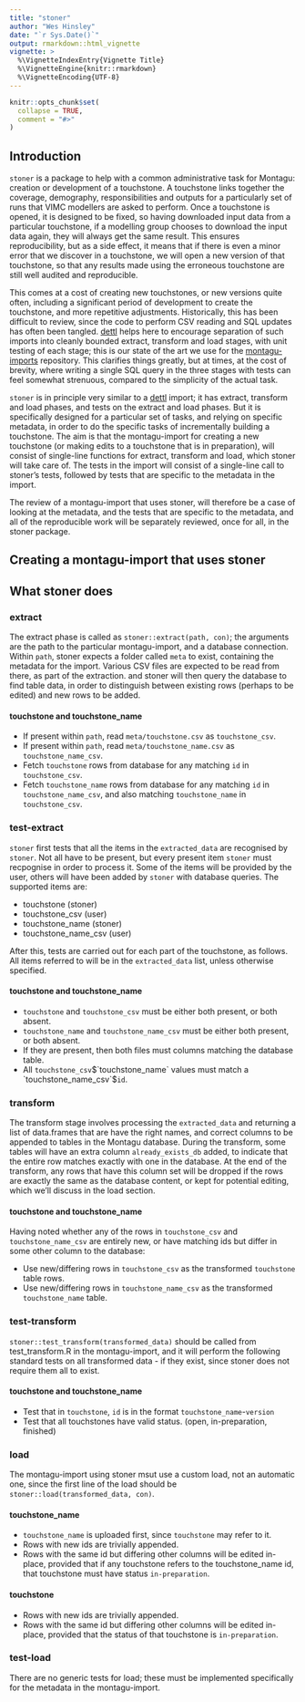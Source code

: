 ```yaml
---
title: "stoner"
author: "Wes Hinsley"
date: "`r Sys.Date()`"
output: rmarkdown::html_vignette
vignette: >
  %\VignetteIndexEntry{Vignette Title}
  %\VignetteEngine{knitr::rmarkdown}
  %\VignetteEncoding{UTF-8}
---
```


```r
knitr::opts_chunk$set(
  collapse = TRUE,
  comment = "#>"
)
```
## Introduction

`stoner` is a package to help with a common administrative task for Montagu: creation or development of a touchstone. A touchstone
links together the coverage, demography, responsibilities and outputs for a particularly set of runs that VIMC modellers are asked
to perform. Once a touchstone is opened, it is designed to be fixed, so having downloaded input data from a particular touchstone,
if a modelling group chooses to download the input data again, they will always get the same result. This ensures reproducibility,
but as a side effect, it means that if there is even a minor error that we discover in a touchstone, we will open a new version 
of that touchstone, so that any results made using the erroneous touchstone are still well audited and reproducible.

This comes at a cost of creating new touchstones, or new versions quite often, including a significant period of development
to create the touchstone, and more repetitive adjustments. Historically, this has been difficult to review, since the code to
perform CSV reading and SQL updates has often been tangled. [dettl](https://github.com/vimc/dettl) helps here to encourage
separation of such imports into cleanly bounded extract, transform and load stages, with unit testing of each stage; this is
our state of the art we use for the [montagu-imports](https://github.com/vimc/montagu-imports) repository. This
clarifies things greatly, but at times, at the cost of brevity, where writing a single SQL query in the three stages with tests can
feel somewhat strenuous, compared to the simplicity of the actual task. 

`stoner` is in principle very similar to a [dettl](https://github.com/vimc/dettl) import; it has extract, transform and load
phases, and tests on the extract and load phases. But it is specifically designed for a particular set of tasks, and relying 
on specific metadata, in order to do the specific tasks of incrementally building a touchstone. The aim is that the montagu-import 
for creating a new touchstone (or making edits to a touchstone that is in preparation), will consist of single-line functions for 
extract, transform and load, which stoner will take care of. The tests in the import will consist of a single-line call to stoner's 
tests, followed by tests that are specific to the metadata in the import.

The review of a montagu-import that uses stoner, will therefore be a case of looking at the metadata, and the tests that are
specific to the metadata, and all of the reproducible work will be separately reviewed, once for all, in the stoner package.

## Creating a montagu-import that uses stoner

## What stoner does

### extract

The extract phase is called as `stoner::extract(path, con)`; the arguments are the path to the particular montagu-import, and a
database connection. Within `path`, stoner expects a folder called `meta` to exist, containing the metadata for the import. 
Various CSV files are expected to be read from there, as part of the extraction. and stoner will then query the database to 
find table data, in order to distinguish between existing rows (perhaps to be edited) and new rows to be added.

#### touchstone and touchstone_name

  * If present within `path`, read `meta/touchstone.csv` as `touchstone_csv`.
  * If present within `path`, read `meta/touchstone_name.csv` as `touchstone_name_csv`.
  * Fetch `touchstone` rows from database for any matching `id` in `touchstone_csv`.
  * Fetch `touchstone_name` rows from database for any matching `id` in `touchstone_name_csv`, and
    also matching `touchstone_name` in `touchstone_csv`.

### test-extract

`stoner` first tests that all the items in the `extracted_data` are recognised by
`stoner`. Not all have to be present, but every present item `stoner` must recpognise
in order to process it. Some of the items will be provided by the user, others will
have been added by `stoner` with database queries. The supported items are:

  * touchstone (stoner)
  * touchstone_csv (user)
  * touchstone_name (stoner)
  * touchstone_name_csv (user)

After this, tests are carried out for each part of the touchstone, as follows. All items 
referred to will be in the `extracted_data` list, unless otherwise specified.

#### touchstone and touchstone_name

  * `touchstone` and `touchstone_csv` must be either both present, or both absent.
  * `touchstone_name` and `touchstone_name_csv` must be either both present, or both absent.
  * If they are present, then both files must columns matching the \code{touchstone} database table.
  * All `touchstone_csv`$`touchstone_name` values must match a `touchstone_name_csv`$`id`.

### transform

The transform stage involves processing the `extracted_data` and returning a list of data.frames
that are have the right names, and correct columns to be appended to tables in the Montagu database.
During the transform, some tables will have an extra column `already_exists_db` added, to indicate 
that the entire row matches exactly with one in the database. At the end of the transform, any rows 
that have this column set will be dropped if the rows are exactly the same
as the database content, or kept for potential editing, which we'll discuss in the load section.

#### touchstone and touchstone_name

Having noted whether any of the rows in `touchstone_csv` and `touchstone_name_csv` are entirely
new, or have matching ids but differ in some other column to the database:

  * Use new/differing rows in `touchstone_csv` as the transformed `touchstone` table rows.
  * Use new/differing rows in `touchstone_name_csv` as the transformed `touchstone_name` table.

### test-transform

`stoner::test_transform(transformed_data)` should be called from test_transform.R in the montagu-import,
and it will perform the following standard tests on all transformed data - if they exist, since stoner
does not require them all to exist.

#### touchstone and touchstone_name
  
  * Test that in `touchstone`, `id` is in the format `touchstone_name`-`version`
  * Test that all touchstones have valid status. (open, in-preparation, finished)

### load

The montagu-import using stoner msut use a custom load, not an automatic one, since the first line of the
load should be `stoner::load(transformed_data, con)`. 

#### touchstone_name
  
  * `touchstone_name` is uploaded first, since `touchstone` may refer to it. 
  * Rows with new ids are trivially appended.
  * Rows with the same id but differing other columns will be edited in-place, provided that 
    if any touchstone refers to the touchstone_name id, that touchstone must have status `in-preparation`.

#### touchstone

  * Rows with new ids are trivially appended.
  * Rows with the same id but differing other columns will be edited in-place, provided that 
    the status of that touchstone is `in-preparation`.

### test-load

There are no generic tests for load; these must be implemented specifically for the metadata
in the montagu-import.